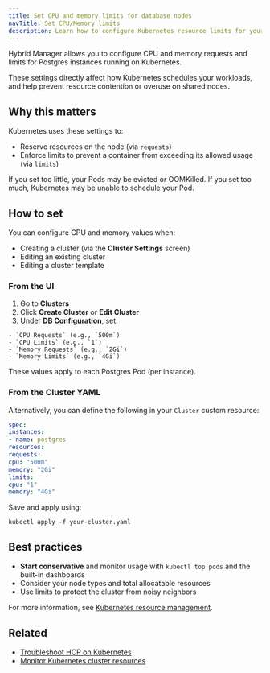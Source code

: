 ```yaml
---
title: Set CPU and memory limits for database nodes
navTitle: Set CPU/Memory limits
description: Learn how to configure Kubernetes resource limits for your Postgres database Pods in Hybrid Manager.
---
```


Hybrid Manager allows you to configure CPU and memory requests and limits for Postgres instances running on Kubernetes.

These settings directly affect how Kubernetes schedules your workloads, and help prevent resource contention or overuse on shared nodes.

## Why this matters

Kubernetes uses these settings to:

- Reserve resources on the node (via `requests`)
- Enforce limits to prevent a container from exceeding its allowed usage (via `limits`)

If you set too little, your Pods may be evicted or OOMKilled. If you set too much, Kubernetes may be unable to schedule your Pod.

## How to set

You can configure CPU and memory values when:

- Creating a cluster (via the **Cluster Settings** screen)
- Editing an existing cluster
- Editing a cluster template

### From the UI

1. Go to **Clusters**
2. Click **Create Cluster** or **Edit Cluster**
3. Under **DB Configuration**, set:
```
- `CPU Requests` (e.g., `500m`)
- `CPU Limits` (e.g., `1`)
- `Memory Requests` (e.g., `2Gi`)
- `Memory Limits` (e.g., `4Gi`)
```
These values apply to each Postgres Pod (per instance).

### From the Cluster YAML

Alternatively, you can define the following in your `Cluster` custom resource:

```yaml
spec:
instances:
- name: postgres
resources:
requests:
cpu: "500m"
memory: "2Gi"
limits:
cpu: "1"
memory: "4Gi"
```

Save and apply using:

```shell
kubectl apply -f your-cluster.yaml
```

## Best practices

- **Start conservative** and monitor usage with `kubectl top pods` and the built-in dashboards
- Consider your node types and total allocatable resources
- Use limits to protect the cluster from noisy neighbors

For more information, see [Kubernetes resource management](https://kubernetes.io/docs/concepts/configuration/manage-resources-containers/).

## Related

- [Troubleshoot HCP on Kubernetes](./troubleshoot-hcp-kubernetes)
- [Monitor Kubernetes cluster resources](/portal/kubernetes/learn/how-to/monitor-kubernetes-cluster)
